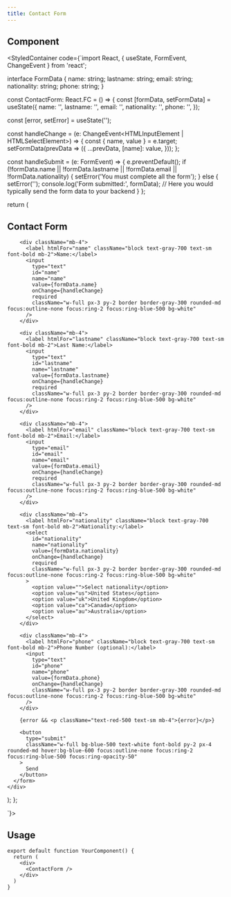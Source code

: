 ```yaml
---
title: Contact Form
---
```



## Component

<StyledContainer code={`import React, { useState, FormEvent, ChangeEvent } from 'react';

interface FormData {
  name: string;
  lastname: string;
  email: string;
  nationality: string;
  phone: string;
}

const ContactForm: React.FC = () => {
  const [formData, setFormData] = useState<FormData>({
    name: '',
    lastname: '',
    email: '',
    nationality: '',
    phone: '',
  });

  const [error, setError] = useState<string>('');

  const handleChange = (e: ChangeEvent<HTMLInputElement | HTMLSelectElement>) => {
    const { name, value } = e.target;
    setFormData(prevData => ({
      ...prevData,
      [name]: value,
    }));
  };

  const handleSubmit = (e: FormEvent<HTMLFormElement>) => {
    e.preventDefault();
    if (!formData.name || !formData.lastname || !formData.email || !formData.nationality) {
      setError('You must complete all the form');
    } else {
      setError('');
      console.log('Form submitted:', formData);
      // Here you would typically send the form data to your backend
    }
  };

  return (
    <div className="flex justify-center items-center min-h-screen bg-gray-100 text-black">
      <form onSubmit={handleSubmit} className="bg-white p-8 rounded-lg shadow-md w-96">
        <h2 className="text-2xl font-bold mb-6 text-center text-black">Contact Form</h2>
        
        <div className="mb-4">
          <label htmlFor="name" className="block text-gray-700 text-sm font-bold mb-2">Name:</label>
          <input
            type="text"
            id="name"
            name="name"
            value={formData.name}
            onChange={handleChange}
            required
            className="w-full px-3 py-2 border border-gray-300 rounded-md focus:outline-none focus:ring-2 focus:ring-blue-500 bg-white"
          />
        </div>
        
        <div className="mb-4">
          <label htmlFor="lastname" className="block text-gray-700 text-sm font-bold mb-2">Last Name:</label>
          <input
            type="text"
            id="lastname"
            name="lastname"
            value={formData.lastname}
            onChange={handleChange}
            required
            className="w-full px-3 py-2 border border-gray-300 rounded-md focus:outline-none focus:ring-2 focus:ring-blue-500 bg-white"
          />
        </div>
        
        <div className="mb-4">
          <label htmlFor="email" className="block text-gray-700 text-sm font-bold mb-2">Email:</label>
          <input
            type="email"
            id="email"
            name="email"
            value={formData.email}
            onChange={handleChange}
            required
            className="w-full px-3 py-2 border border-gray-300 rounded-md focus:outline-none focus:ring-2 focus:ring-blue-500 bg-white"
          />
        </div>
        
        <div className="mb-4">
          <label htmlFor="nationality" className="block text-gray-700 text-sm font-bold mb-2">Nationality:</label>
          <select
            id="nationality"
            name="nationality"
            value={formData.nationality}
            onChange={handleChange}
            required
            className="w-full px-3 py-2 border border-gray-300 rounded-md focus:outline-none focus:ring-2 focus:ring-blue-500 bg-white"
          >
            <option value="">Select nationality</option>
            <option value="us">United States</option>
            <option value="uk">United Kingdom</option>
            <option value="ca">Canada</option>
            <option value="au">Australia</option>
          </select>
        </div>
        
        <div className="mb-4">
          <label htmlFor="phone" className="block text-gray-700 text-sm font-bold mb-2">Phone Number (optional):</label>
          <input
            type="text"
            id="phone"
            name="phone"
            value={formData.phone}
            onChange={handleChange}
            className="w-full px-3 py-2 border border-gray-300 rounded-md focus:outline-none focus:ring-2 focus:ring-blue-500 bg-white"
          />
        </div>
        
        {error && <p className="text-red-500 text-sm mb-4">{error}</p>}
        
        <button
          type="submit"
          className="w-full bg-blue-500 text-white font-bold py-2 px-4 rounded-md hover:bg-blue-600 focus:outline-none focus:ring-2 focus:ring-blue-500 focus:ring-opacity-50"
        >
          Send
        </button>
      </form>
    </div>
  );
};

`}><ContactForm />
</StyledContainer>

## Usage

```tsx
export default function YourComponent() {
  return (
    <div>
      <ContactForm />
    </div>
  )
}
